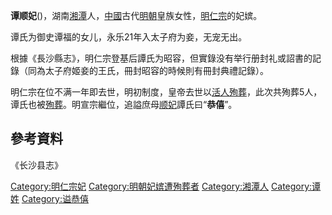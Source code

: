 {{東亞女性歷史人物
|名稱 =恭僖顺妃谭氏
|身份 =明朝妃嫔
|位號=昭容？→妃
|逝世年=1425年
|諡號=恭僖
|墳墓=献陵（殉葬）
|夫=[[洪熙帝|洪熙帝]]
|父親=谭福
}}
'''谭顺妃'''({{bd||?|1425年|}})，湖南[[湘潭|湘潭]]人，[[中國|中國]]古代[[明朝|明朝]]皇族女性，[[明仁宗|明仁宗]]的妃嫔。

谭氏为御史谭福的女儿，永乐21年入太子府为妾，无宠无出。

根據《長沙縣志》，明仁宗登基后譚氏为昭容，但實錄没有举行册封礼或詔書的記錄（同為太子府姬妾的王氏，冊封昭容的時候則有冊封典禮記錄）。

明仁宗在位不满一年即去世，明初制度，皇帝去世以[[人殉|活人殉葬]]，此次共殉葬5人，谭氏也被[[殉葬|殉葬]]。明宣宗繼位，追謚庶母[[顺妃|顺妃]]譚氏曰“'''恭僖'''”。

== 參考資料 ==
《长沙县志》
{{明仁宗皇室}}
[[Category:明仁宗妃|Category:明仁宗妃]]
[[Category:明朝妃嫔遭殉葬者|Category:明朝妃嫔遭殉葬者]]
[[Category:湘潭人|Category:湘潭人]]
[[Category:谭姓|Category:谭姓]]
[[Category:谥恭僖|Category:谥恭僖]]
